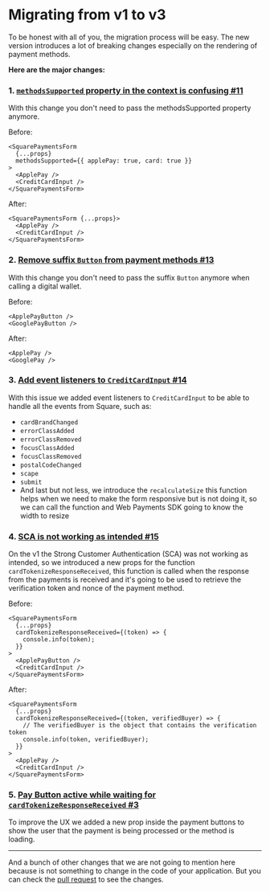 
<Meta title="Migration Guides/Migrating from v1 to v3" />

# Migrating from v1 to v3

To be honest with all of you, the migration process will be easy. The new version introduces a lot of breaking changes especially on the rendering of payment methods.

**Here are the major changes:**

### 1. [`methodsSupported` property in the context is confusing #11](https://github.com/weareseeed/react-square-web-payments-sdk/issues/11)

With this change you don't need to pass the methodsSupported property anymore.

Before:

```tsx
<SquarePaymentsForm
  {...props}
  methodsSupported={{ applePay: true, card: true }}
>
  <ApplePay />
  <CreditCardInput />
</SquarePaymentsForm>
```

After:

```tsx
<SquarePaymentsForm {...props}>
  <ApplePay />
  <CreditCardInput />
</SquarePaymentsForm>
```

### 2. [Remove suffix `Button` from payment methods #13](https://github.com/weareseeed/react-square-web-payments-sdk/issues/13)

With this change you don't need to pass the suffix `Button` anymore when calling a digital wallet.

Before:

```tsx
<ApplePayButton />
<GooglePayButton />
```

After:

```tsx
<ApplePay />
<GooglePay />
```

### 3. [Add event listeners to `CreditCardInput` #14](https://github.com/weareseeed/react-square-web-payments-sdk/issues/14)

With this issue we added event listeners to `CreditCardInput` to be able to handle all the events from Square, such as:

- `cardBrandChanged`
- `errorClassAdded`
- `errorClassRemoved`
- `focusClassAdded`
- `focusClassRemoved`
- `postalCodeChanged`
- `scape`
- `submit`
- And last but not less, we introduce the `recalculateSize` this function helps when we need to make the form responsive but is not doing it, so we can call the function and Web Payments SDK going to know the width to resize

### 4. [SCA is not working as intended #15](https://github.com/weareseeed/react-square-web-payments-sdk/issues/15)

On the v1 the Strong Customer Authentication (SCA) was not working as intended, so we introduced a new props for the function `cardTokenizeResponseReceived`, this function is called when the response from the payments is received and it's going to be used to retrieve the verification token and nonce of the payment method.

Before:

```tsx
<SquarePaymentsForm
  {...props}
  cardTokenizeResponseReceived={(token) => {
    console.info(token);
  }}
>
  <ApplePayButton />
  <CreditCardInput />
</SquarePaymentsForm>
```

After:

```tsx
<SquarePaymentsForm
  {...props}
  cardTokenizeResponseReceived={(token, verifiedBuyer) => {
    // The verifiedBuyer is the object that contains the verification token
    console.info(token, verifiedBuyer);
  }}
>
  <ApplePay />
  <CreditCardInput />
</SquarePaymentsForm>
```

### 5. [Pay Button active while waiting for `cardTokenizeResponseReceived` #3](https://github.com/weareseeed/react-square-web-payments-sdk/issues/3)

To improve the UX we added a new prop inside the payment buttons to show the user that the payment is being processed or the method is loading.

---

And a bunch of other changes that we are not going to mention here because is not something to change in the code of your application. But you can check the [pull request](https://github.com/weareseeed/react-square-web-payments-sdk/pull/12) to see the changes.
